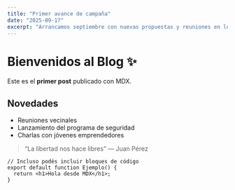 ```yaml
---
title: "Primer avance de campaña"
date: "2025-09-17"
excerpt: "Arrancamos septiembre con nuevas propuestas y reuniones en los barrios."
---
```


# Bienvenidos al Blog ✨

Este es el **primer post** publicado con MDX.

## Novedades

- Reuniones vecinales  
- Lanzamiento del programa de seguridad  
- Charlas con jóvenes emprendedores  

> “La libertad nos hace libres” — Juan Pérez  

```tsx
// Incluso podés incluir bloques de código
export default function Ejemplo() {
  return <h1>Hola desde MDX</h1>;
}
